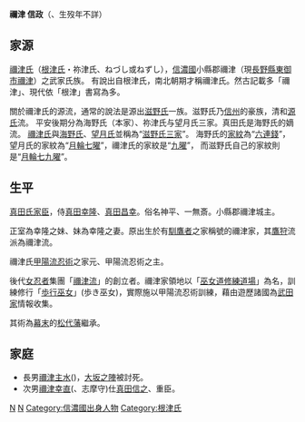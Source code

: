 {{article issues
|
{{Intromissing|time=2011-04-23T13:15:51+00:00}}
{{Unreferenced|time=2011-04-23T13:15:51+00:00}}
}}
{{japanese|japanese=祢津 信政|kana=ねつ のぶまさ|romaji=Netsu nobumasa}}
'''禰津 信政'''（{{lang|ja|ねつ のぶまさ}}、生歿年不詳）

==家源==
[[禰津氏|禰津氏]]（[[根津氏|根津氏]]・祢津氏、ねづし或ねずし），[[信濃國|信濃國]]小縣郡禰津（現[[長野縣東御市禰津|長野縣東御市禰津]]）之武家氏族。
有說出自根津氏，南北朝期才稱禰津氏。然古記載多「禰津」、現代依「根津」書寫為多。

關於禰津氏的源流，通常的說法是源出[[滋野氏|滋野氏]]一族。滋野氏乃[[信州|信州]]的豪族，清和[[源氏|源氏]]流。
平安後期分為海野氏（本家）、祢津氏与望月氏三家。真田氏是海野氏的嫡流。
[[禰津氏|禰津氏]]與[[海野氏|海野氏]]、[[望月氏|望月氏]]並稱為“[[滋野氏三家|滋野氏三家]]”。
海野氏的[[家紋|家紋]]為“[[六連錢|六連錢]]”，望月氏的家紋為“[[月輪七曜|月輪七曜]]”，禰津氏的家紋是“[[九曜|九曜]]”，
而滋野氏自己的家紋則是“[[月輪七九曜|月輪七九曜]]”。

==生平==
[[真田氏家臣|真田氏家臣]]，侍[[真田幸隆|真田幸隆]]、[[真田昌幸|真田昌幸]]。俗名神平、一無斎。小縣郡禰津城主。

正室為幸隆之妹、妹為幸隆之妻。原出生於有[[馴鷹者|馴鷹者]]之家稱號的禰津家，其[[鷹狩|鷹狩]]流派為禰津流。

禰津氏[[甲陽流忍術|甲陽流忍術]]之家元、甲陽流忍術之主。

後代[[女忍者|女忍者]]集團「[[禰津流|禰津流]]」的創立者。禰津家領地以「[[巫女道修練道場|巫女道修練道場]]」為名，訓練修行「[[歩行巫女|歩行巫女]]」(歩き巫女)，實際施以甲陽流忍術訓練，藉由遊歷諸國為[[武田家|武田家]]情報收集。

其術為[[幕末|幕末]]的[[松代藩|松代藩]]繼承。

==家庭==
* 長男[[禰津主水|禰津主水]]({{lang|ja|ネヅ モンド}})，[[大坂之陣|大坂之陣]]被討死。
* 次男[[禰津幸直|禰津幸直]]({{lang|ja|ネヅ シマノカミ}}、志摩守)仕[[真田信之|真田信之]]、重臣。

{{DEFAULTSORT:Nezu Nobumasa}}

[[Category:忍者|N]]
[[Category:戰國武將|N]]
[[Category:信濃國出身人物|Category:信濃國出身人物]]
[[Category:根津氏|Category:根津氏]]